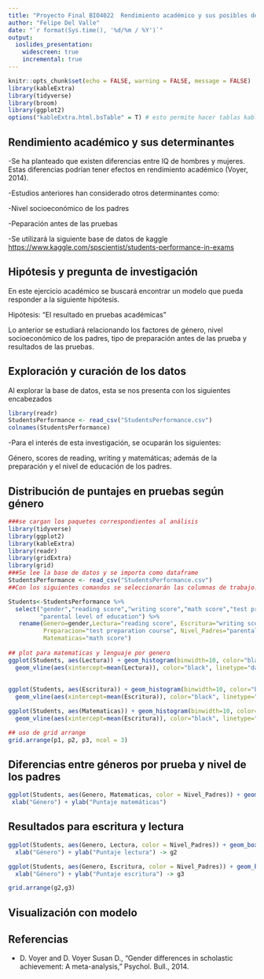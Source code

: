 ```yaml
---
title: "Proyecto Final BIO4022  Rendimiento académico y sus posibles determinantes: un caso de estudio"
author: "Felipe Del Valle"
date: "`r format(Sys.time(), '%d/%m / %Y')`"
output:
  ioslides_presentation:
    widescreen: true
    incremental: true
---
```



```r
knitr::opts_chunk$set(echo = FALSE, warning = FALSE, message = FALSE)
library(kableExtra)
library(tidyverse)
library(broom)
library(ggplot2)
options("kableExtra.html.bsTable" = T) # esto permite hacer tablas kablextra
```



## Rendimiento académico y sus determinantes
-Se ha planteado que existen diferencias entre IQ de hombres y mujeres. Estas diferencias podrían tener efectos en rendimiento académico (Voyer, 2014).

-Estudios anteriores han considerado otros determinantes como:
  
-Nivel socioeconómico de los padres
  
-Peparación antes de las pruebas

-Se utilizará la siguiente base de datos de kaggle <https://www.kaggle.com/spscientist/students-performance-in-exams> 


## Hipótesis y pregunta de investigación

En este ejercicio académico se buscará encontrar un modelo que pueda responder a la siguiente hipótesis.

Hipótesis: "El resultado en pruebas académicas "

Lo anterior se estudiará relacionando los factores de género, nivel socioeconómico de los padres, tipo de preparación antes de las prueba y resultados de las pruebas.

## Exploración y curación de los datos

Al explorar la base de datos, esta se nos presenta con los siguientes encabezados

```r
library(readr)
StudentsPerformance <- read_csv("StudentsPerformance.csv")
colnames(StudentsPerformance)
```

-Para el interés de esta investigación, se ocuparán los siguientes:

Género, scores de reading, writing y matemáticas; además de la preparación y el nivel de educación de los padres.

## Distribución de puntajes en pruebas según género
```r
###se cargan los paquetes correspondientes al análisis
library(tidyverse)
library(ggplot2)
library(kableExtra)
library(readr)
library(gridExtra)
library(grid)
###Se lee la base de datos y se importa como dataframe
StudentsPerformance <- read_csv("StudentsPerformance.csv")
##Con los siguientes comandos se seleccionarán las columnas de trabajo.

Students<-StudentsPerformance %>% 
  select("gender","reading score","writing score","math score","test preparation course",
         "parental level of education") %>% 
   rename(Genero=gender,Lectura="reading score", Escritura="writing score", 
          Preparacion="test preparation course", Nivel_Padres="parental level of education", 
          Matematicas="math score")
          
## plot para matematicas y lenguaje por genero
ggplot(Students, aes(Lectura)) + geom_histogram(binwidth=10, color="black", aes(fill=Genero))+
  geom_vline(aes(xintercept=mean(Lectura)), color="black", linetype="dashed", size=0.5) -> p1
 
                              
ggplot(Students, aes(Escritura)) + geom_histogram(binwidth=10, color="black", aes(fill=Genero))+
  geom_vline(aes(xintercept=mean(Escritura)), color="black", linetype="dashed", size=0.5) -> p2

ggplot(Students, aes(Matematicas)) + geom_histogram(binwidth=10, color="black", aes(fill=Genero))+
  geom_vline(aes(xintercept=mean(Escritura)), color="black", linetype="dashed", size=0.5) ->p3

## uso de grid arrange
grid.arrange(p1, p2, p3, ncol = 3)
```

## Diferencias entre géneros por prueba y nivel de los padres
```r
ggplot(Students, aes(Genero, Matematicas, color = Nivel_Padres)) + geom_boxplot()+
 xlab("Género") + ylab("Puntaje matemáticas") 
```

## Resultados para escritura y lectura
```r

ggplot(Students, aes(Genero, Lectura, color = Nivel_Padres)) + geom_boxplot()+
  xlab("Género") + ylab("Puntaje lectura") -> g2

ggplot(Students, aes(Genero, Escritura, color = Nivel_Padres)) + geom_boxplot()+
  xlab("Género") + ylab("Puntaje escritura") -> g3

grid.arrange(g2,g3)
```

## Visualización con modelo


## Referencias

- D. Voyer and D. Voyer Susan D., “Gender differences in scholastic achievement: A meta-analysis,” Psychol. Bull., 2014.
